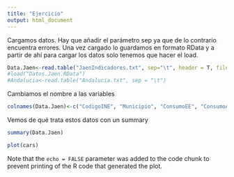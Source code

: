 ```yaml
---
title: "Ejercicio"
output: html_document
---
```


Cargamos datos. Hay que añadir el parámetro sep ya que de lo contrario encuentra errores. Una vez cargado lo guardamos en formato RData y a partir de ahí para cargar los datos solo tenemos que hacer el load.
```r
Data.Jaen<-read.table("JaenIndicadores.txt", sep="\t", header = T, fileEncoding = "latin1", na.strings = c("..", "-", ""))
#load("Datos.Jaen.RData")
#Andalucia<-read.table("Andalucia.txt", sep = "\t")
```

Cambiamos el nombre a las variables
```r
colnames(Data.Jaen)<-c("CodigoINE", "Municipio", "ConsumoEE", "ConsumoAguaInv", "ConsumoAguaVer", "ResiduosSolidosDest", "ResiduosSolidosCant", "Poblacion")
```

Vemos de qué trata estos datos con un summary
```r
summary(Data.Jaen)
```


```r
plot(cars)
```

Note that the `echo = FALSE` parameter was added to the code chunk to prevent printing of the R code that generated the plot.
